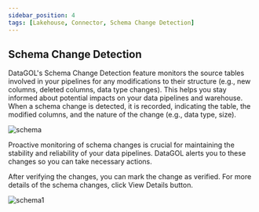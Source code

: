 ```yaml
---
sidebar_position: 4
tags: [Lakehouse, Connector, Schema Change Detection]
---
```


## Schema Change Detection

DataGOL's Schema Change Detection feature monitors the source tables involved in your pipelines for any modifications to their structure (e.g., new columns, deleted columns, data type changes). This helps you stay informed about potential impacts on your data pipelines and warehouse. When a schema change is detected, it is recorded, indicating the table, the modified columns, and the nature of the change (e.g., data type, size).

![schema](/img/image-20250424-140033.png)

Proactive monitoring of schema changes is crucial for maintaining the stability and reliability of your data pipelines. DataGOL alerts you to these changes so you can take necessary actions.

After verifying the changes, you can mark the change as verified. For more details of the schema changes, click View Details button.

![schema1](/img/image-20250424-140230.png)
